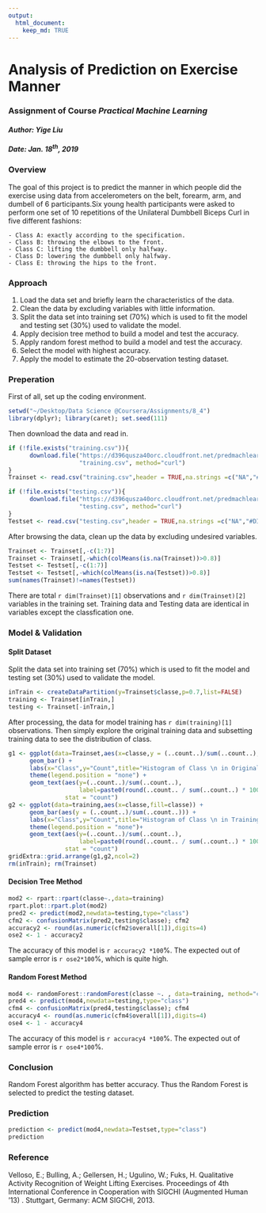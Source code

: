 ```yaml
---
output:
  html_document:
    keep_md: TRUE
---
```

# Analysis of Prediction on Exercise Manner
### Assignment of Course *Practical Machine Learning*  
#### *Author: Yige Liu*
#### *Date: Jan. 18^th^, 2019*  
### Overview
The goal of this project is to predict the manner in which people did the exercise using data from accelerometers on the belt, forearm, arm, and dumbell of 6 participants.Six young health participants were asked to perform one set of 10 repetitions of the Unilateral Dumbbell Biceps Curl in five different fashions: 
```{}
- Class A: exactly according to the specification.  
- Class B: throwing the elbows to the front.  
- Class C: lifting the dumbbell only halfway.  
- Class D: lowering the dumbbell only halfway. 
- Class E: throwing the hips to the front.  
```

### Approach
1. Load the data set and briefly learn the characteristics of the data.  
2. Clean the data by excluding variables with little information.  
3. Split the data set into training set (70%) which is used to fit the model and testing set (30%) used to validate the model.  
4. Apply decision tree method to build a model and test the accuracy.  
5. Apply random forest method to build a model and test the accuracy.  
6. Select the model with highest accuracy.  
7. Apply the model to estimate the 20-observation testing dataset.  

### Preperation
First of all, set up the coding environment.
```r
setwd("~/Desktop/Data Science @Coursera/Assignments/8_4")
library(dplyr); library(caret); set.seed(111)
```
Then download the data and read in.
```r
if (!file.exists("training.csv")){
      download.file("https://d396qusza40orc.cloudfront.net/predmachlearn/pml-training.csv", 
                    "training.csv", method="curl")
}
Trainset <- read.csv("training.csv",header = TRUE,na.strings =c("NA","#DIV/0!"))

if (!file.exists("testing.csv")){
      download.file("https://d396qusza40orc.cloudfront.net/predmachlearn/pml-testing.csv", 
                    "testing.csv", method="curl")
}
Testset <- read.csv("testing.csv",header = TRUE,na.strings =c("NA","#DIV/0!"))
```
After browsing the data, clean up the data by excluding undesired variables.
```r
Trainset <- Trainset[,-c(1:7)]
Trainset <- Trainset[,-which(colMeans(is.na(Trainset))>0.8)]
Testset <- Testset[,-c(1:7)]
Testset <- Testset[,-which(colMeans(is.na(Testset))>0.8)]
sum(names(Trainset)!=names(Testset))
```
There are total `r dim(Trainset)[1]` observations and `r dim(Trainset)[2]` variables in the training set. Training data and Testing data are identical in variables except the classfication one. 

### Model & Validation
#### Split Dataset
Split the data set into training set (70%) which is used to fit the model and testing set (30%) used to validate the model.
```r
inTrain <- createDataPartition(y=Trainset$classe,p=0.7,list=FALSE)
training <- Trainset[inTrain,]
testing <- Trainset[-inTrain,]
```
After processing, the data for model training has `r dim(training)[1]` observations.
Then simply explore the original training data and subsetting training data to see the distribution of class.  
```r
g1 <- ggplot(data=Trainset,aes(x=classe,y = (..count..)/sum(..count..),fill=classe)) +
      geom_bar() +
      labs(x="Class",y="Count",title="Histogram of Class \n in Original Training Set") +
      theme(legend.position = "none") +
      geom_text(aes(y=(..count..)/sum(..count..),
                    label=paste0(round(..count.. / sum(..count..) * 100, 0),"%")),
                stat = "count")
g2 <- ggplot(data=training,aes(x=classe,fill=classe)) +
      geom_bar(aes(y = (..count..)/sum(..count..))) +
      labs(x="Class",y="Count",title="Histogram of Class \n in Training Set") +
      theme(legend.position = "none")+
      geom_text(aes(y=(..count..)/sum(..count..),
                    label=paste0(round(..count.. / sum(..count..) * 100, 0),"%")),
                stat = "count")
gridExtra::grid.arrange(g1,g2,ncol=2)
rm(inTrain); rm(Trainset)
```

#### Decision Tree Method
```r
mod2 <- rpart::rpart(classe~.,data=training)
rpart.plot::rpart.plot(mod2)
pred2 <- predict(mod2,newdata=testing,type="class")
cfm2 <- confusionMatrix(pred2,testing$classe); cfm2
accuracy2 <- round(as.numeric(cfm2$overall[1]),digits=4) 
ose2 <- 1 - accuracy2 
```
The accuracy of this model is `r accuracy2 *100`%. The expected out of sample error is `r ose2*100`%, which is quite high.

#### Random Forest Method
```r
mod4 <- randomForest::randomForest(classe ~. , data=training, method="class")
pred4 <- predict(mod4,newdata=testing,type="class")
cfm4 <- confusionMatrix(pred4,testing$classe); cfm4
accuracy4 <- round(as.numeric(cfm4$overall[1]),digits=4) 
ose4 <- 1 - accuracy4
```
The accuracy of this model is `r accuracy4 *100`%. The expected out of sample error is `r ose4*100`%.

### Conclusion
Random Forest algorithm has better accuracy. Thus the Random Forest is selected to predict the testing dataset.

### Prediction
```r
prediction <- predict(mod4,newdata=Testset,type="class")
prediction
```

### Reference
Velloso, E.; Bulling, A.; Gellersen, H.; Ugulino, W.; Fuks, H. Qualitative Activity Recognition of Weight Lifting Exercises. Proceedings of 4th International Conference in Cooperation with SIGCHI (Augmented Human '13) . Stuttgart, Germany: ACM SIGCHI, 2013.